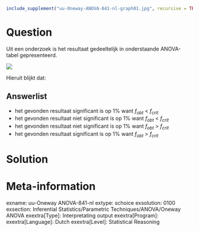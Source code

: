 ```{r, echo = FALSE, results = "hide"}
include_supplement("uu-Oneway-ANOVA-841-nl-graph01.jpg", recursive = TRUE)
```
Question
========
Uit een onderzoek is het resultaat gedeeltelijk in onderstaande ANOVA-tabel gepresenteerd.

![](uu-Oneway-ANOVA-841-nl-graph01.jpg)

Hieruit blijkt dat:

Answerlist
----------
* het gevonden resultaat significant is op 1% want $f_{obt}$ < $f_{crit}$
* het gevonden resultaat niet significant is op 1% want $f_{obt}$ < $f_{crit}$
* het gevonden resultaat niet significant is op 1% want $f_{obt}$ > $f_{crit}$
* het gevonden resultaat significant is op 1% want $f_{obt}$ > $f_{crit}$


Solution
========



Meta-information
================
exname: uu-Oneway ANOVA-841-nl
extype: schoice
exsolution: 0100
exsection: Inferential Statistics/Parametric Techniques/ANOVA/Oneway ANOVA
exextra[Type]: Interpretating output
exextra[Program]: 
exextra[Language]: Dutch
exextra[Level]: Statistical Reasoning